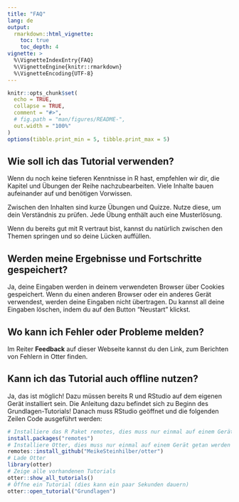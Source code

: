 ```yaml
---
title: "FAQ"
lang: de
output:
  rmarkdown::html_vignette:
    toc: true
    toc_depth: 4
vignette: >
  %\VignetteIndexEntry{FAQ}
  %\VignetteEngine{knitr::rmarkdown}
  %\VignetteEncoding{UTF-8}
---
```


```r
knitr::opts_chunk$set(
  echo = TRUE,
  collapse = TRUE,
  comment = "#>",
  # fig.path = "man/figures/README-",
  out.width = "100%"
)
options(tibble.print_min = 5, tibble.print_max = 5)
```


## Wie soll ich das Tutorial verwenden?

Wenn du noch keine tieferen Kenntnisse in R hast, empfehlen wir dir, die Kapitel und Übungen der Reihe nachzubearbeiten.
Viele Inhalte bauen aufeinander auf und benötigen Vorwissen.

Zwischen den Inhalten sind kurze Übungen und Quizze.
Nutze diese, um dein Verständnis zu prüfen.
Jede Übung enthält auch eine Musterlösung.

Wenn du bereits gut mit R vertraut bist, kannst du natürlich zwischen den Themen springen und so deine Lücken auffüllen.


## Werden meine Ergebnisse und Fortschritte gespeichert?

Ja, deine Eingaben werden in deinem verwendeten Browser über Cookies gespeichert.
Wenn du einen anderen Browser oder ein anderes Gerät verwendest, werden deine Eingaben nicht übertragen.
Du kannst all deine Eingaben löschen, indem du auf den Button "Neustart" klickst.


## Wo kann ich Fehler oder Probleme melden?

Im Reiter **Feedback** auf dieser Webseite kannst du den Link, zum Berichten von Fehlern in Otter finden.


## Kann ich das Tutorial auch offline nutzen?

Ja, das ist möglich!
Dazu müssen bereits R und RStudio auf dem eigenen Gerät installiert sein.
Die Anleitung dazu befindet sich zu Beginn des Grundlagen-Tutorials!
Danach muss RStudio geöffnet und die folgenden Zeilen Code ausgeführt werden:

```r
# Installiere das R Paket remotes, dies muss nur einmal auf einem Gerät getan werden
install.packages("remotes")
# Installiere Otter, dies muss nur einmal auf einem Gerät getan werden
remotes::install_github("MeikeSteinhilber/otter")
# Lade Otter
library(otter)
# Zeige alle vorhandenen Tutorials
otter::show_all_tutorials()
# Öffne ein Tutorial (dies kann ein paar Sekunden dauern)
otter::open_tutorial("Grundlagen")
```


